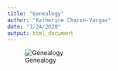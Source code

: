 ```yaml
---
title: "Genealogy"
author: "Katherine Chacon-Vargas"
date: "3/24/2020"
output: html_document
---
```


![Genealogy](/Users/katherinechaconvargas/Dropbox/2020_UMASS/Human_Genome_Class_Jeffrey/images/genealogy.png)

